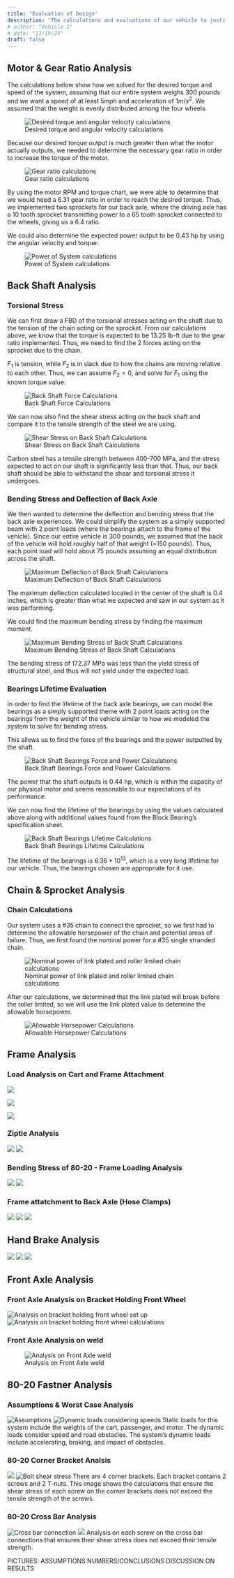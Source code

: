 ```yaml
---
title: "Evaluation of Design"
description: "The calculations and evaluations of our vehicle to justify and verify our design choices."
# author: "Vehicle 1"
# date: "11/19/24"
draft: false
---
```

<!-- Evaluation of Design (may include hand calculations, FEA, motion studies, literature review, and testing results)
Thoroughly evaluates and justifies design decisions using hand calculations, computational tools (motion studies and FEA), or literature review -->

## Motor & Gear Ratio Analysis
The calculations below show how we solved for the desired torque and speed of the system, assuming that our entire system weighs 300 pounds and we want a speed of at least 5mph and acceleration of $1 m/s^2$. We assumed that the weight is evenly distributed among the four wheels.

![Desired torque and angular velocity calculations](images/overallsystem1.png) 

Because our desired torque output is much greater than what the motor actually outputs, we needed to determine the necessary gear ratio in order to increase the torque of the motor. 

![Gear ratio calculations](images/overallsystem2.png) 

By using the motor RPM and torque chart, we were able to determine that we would need a 6.31 gear ratio in order to reach the desired torque. Thus, we implemented two sprockets for our back axle, where the driving axle has a 10 tooth sprocket transmitting power to a 65 tooth sprocket connected to the wheels, giving us a 6.4 ratio.

We could also determine the expected power output to be 0.43 hp by using the angular velocity and torque.

![Power of System calculations](images/overallsystem3.png) 

## Back Shaft Analysis
### Torsional Stress
We can first draw a FBD of the torsional stresses acting on the shaft due to the tension of the chain acting on the sprocket. From our calculations above, we know that the torque is expected to be 13.25 lb-ft due to the gear ratio implemented. Thus, we need to find the 2 forces acting on the sprocket due to the chain. 

$F_1$ is tension, while $F_2$ is in slack due to how the chains are moving relative to each other. Thus, we can assume $F_2 = 0$, and solve for $F_1$ using the known torque value.

![Back Shaft Force Calculations](images/backaxle1.png) 

We can now also find the shear stress acting on the back shaft and compare it to the tensile strength of the steel we are using.

![Shear Stress on Back Shaft Calculations](images/backaxle2.png) 

Carbon steel has a tensile strength between 400-700 MPa, and the stress expected to act on our shaft is significantly less than that. Thus, our back shaft should be able to withstand the shear and torsional stress it undergoes.

### Bending Stress and Deflection of Back Axle
We then wanted to determine the deflection and bending stress that the back axle experiences. We could simplify the system as a simply supported beam with 2 point loads (where the bearings attach to the frame of the vehicle). Since our entire vehicle is 300 pounds, we assumed that the back of the vehicle will hold roughly half of that weight (~150 pounds). Thus, each point load will hold about 75 pounds assuming an equal distribution across the shaft.

![Maximum Deflection of Back Shaft Calculations](images/backaxlebending1.png) 

The maximum deflection calculated located in the center of the shaft is 0.4 inches, which is greater than what we expected and saw in our system as it was performing.

We could find the maximum bending stress by finding the maximum moment. 

![Maximum Bending Stress of Back Shaft Calculations](images/backaxlebending2.png) 

The bending stress of 172.37 MPa was less than the yield stress of structural steel, and thus will not yield under the expected load.

### Bearings Lifetime Evaluation
In order to find the lifetime of the back axle bearings, we can model the bearings as a simply supported theme with 2 point loads acting on the bearings from the weight of the vehicle similar to how we modeled the system to solve for bending stress. 

This allows us to find the force of the bearings and the power outputted by the shaft.

![Back Shaft Bearings Force and Power Calculations](images/bearings1.png) 

The power that the shaft outputs is 0.44 hp, which is within the capacity of our physical motor and seems reasonable to our expectations of its performance. 

We can now find the lifetime of the bearings by using the values calculated above along with additional values found from the Block Bearing's specification sheet.

![Back Shaft Bearings Lifetime Calculations](images/bearings2.png) 

The lifetime of the bearings is $6.36 * 10^{13}$, which is a very long lifetime for our vehicle. Thus, the bearings chosen are appropriate for it use.

## Chain & Sprocket Analysis

### Chain Calculations
Our system uses a #35 chain to connect the sprocket, so we first had to determine the allowable horsepower of the chain and potential areas of failure. Thus, we first found the nominal power for a #35 single stranded chain.

![Nominal power of link plated and roller limited chain calculations](images/chaincalc1.png) 

After our calculations, we determined that the link plated will break before the roller limited, so we will use the link plated value to determine the allowable horsepower.

![Allowable Horsepower Calculations](images/chaincalc2.png) 

## Frame Analysis
### Load Analysis on Cart and Frame Attachment
![](images/alina1A.png)

![](images/alina1B.png)

![](images/alina1C.png)

### Ziptie Analysis
![](images/alina1D.png)
![](images/alina1E.png)

### Bending Stress of 80-20 - Frame Loading Analysis
![](images/alina1F.png)
![](images/alina1G.png)

### Frame attatchment to Back Axle (Hose Clamps)
![](images/alina1H.png)
![](images/alina1I.png)
![](images/alina1J.png)

## Hand Brake Analysis
![](images/alina2A.png)
![](images/alina2B.png)
![](images/alina2C.png)


## Front Axle Analysis

### Front Axle Analysis on Bracket Holding Front Wheel
![Analysis on bracket holding front wheel set up](images/vicanalysis1a.png)
![Analysis on bracket holding front wheel calculations](images/vicanalysis1b.png)

### Front Axle Analysis on weld
![Analysis on Front Axle weld](images/vicanalysis2.png)

## 80-20 Fastner Analysis
### Assumptions & Worst Case Analysis
![Assumptions](images/sid1a.png)
![Dynamic loads considering speeds](images/sid1b.png)
Static loads for this system include the weights of the cart, passenger, and motor.
The dynamic loads consider speed and road obstacles. The system's dynamic loads include accelerating, braking, and impact of obstacles.


### 80-20 Corner Bracket Analsis
![](images/sid2a.png)
![Bolt shear stress](images/sid2b.png)
There are 4 corner brackets. Each bracket contains 2 screws and 2 T-nuts.
This image shows the calculations that ensure the shear stress of each screw on the corner brackets does not exceed the tensile strength of the screws.


### 80-20 Cross Bar Analysis
![Cross bar connection](images/sid3a.png)
![](images/sid3b.png)
Analysis on each screw on the cross bar connections that ensures their shear stress does not exceed their tensile strength.


PICTURES: 
ASSUMPTIONS
NUMBERS/CONCLUSIONS
DISCUSSION ON RESULTS

